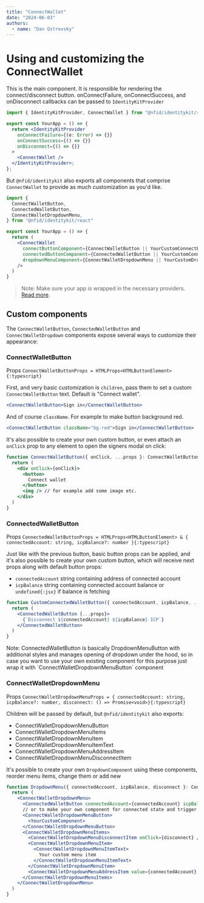 ```yaml
---
title: "ConnectWallet"
date: "2024-06-03"
authors:
  - name: "Dan Ostrovsky"
---
```



# Using and customizing the ConnectWallet

This is the main component. It is responsible for rendering the connect/disconnect button.
onConnectFailure, onConnectSuccess, and onDisconnect callbacks can be passed to
`IdentityKitProvider`

```jsx
import { IdentityKitProvider, ConnectWallet } from "@nfid/identitykit/react"

export const YourApp = () => {
  return <IdentityKitProvider
    onConnectFailure={(e: Error) => {}}
    onConnectSuccess={() => {}}
    onDisconnect={() => {}}
  >
    <ConnectWallet />
  </IdentityKitProvider>;
};
```

But `@nfid/identitykit` also exports all components that comprise `ConnectWallet` to provide as much
customization as you'd like.

```jsx
import {
  ConnectWalletButton,
  ConnectedWalletButton,
  ConnectWalletDropdownMenu,
} from "@nfid/identitykit/react"

export const YourApp = () => {
  return (
    <ConnectWallet
      connectButtonComponent={ConnectWalletButton || YourCustomConnectButtonComponent}
      connectedButtonComponent={ConnectedWalletButton || YourCustomConnectedButtonComponent}
      dropdownMenuComponent={ConnectWalletDropdownMenu || YourCustomDropdownMenuComponent}
    />
  )
}
```

> Note: Make sure your app is wrapped in the necessary providers.
> [Read more](installation#wrap-provider).

## Custom components

The `ConnectWalletButton`, `ConnectedWalletButton` and `ConnectWalletDropdown` components expose
several ways to customize their appearance:

### ConnectWalletButton

Props `ConnectWalletButtonProps = HTMLProps<HTMLButtonElement>{:typescript}`

First, and very basic customization is `children`, pass them to set a custom `ConnectWalletButton`
text. Default is "Connect wallet".

```jsx
<ConnectWalletButton>Sign in</ConnectWalletButton>
```

And of course `className`. For example to make button background red.

```jsx
<ConnectWalletButton className="bg-red">Sign in</ConnectWalletButton>
```

It's also possible to create your own custom button, or even attach an `onClick` prop to any element
to open the signers modal on click:

```jsx
function ConnectWalletButton({ onClick, ...props }: ConnectWalletButtonProps) {
  return (
    <div onClick={onClick}>
      <button>
        Connect wallet
      </button>
      <img /> // for example add some image etc.
    </div>
  )
}
```

### ConnectedWalletButton

Props
`ConnectedWalletButtonProps = HTMLProps<HTMLButtonElement> & { connectedAccount: string, icpBalance?: number }{:typescript}`

Just like with the previous button, basic button props can be applied, and it's also possible to
create your own custom button, which will receive next props along with default button props:

- `connectedAccount` string containing address of connected account
- `icpBalance` string containing connected account balance or `undefined{:jsx}` if balance is
  fetching

```jsx
function CustomConnectedWalletButton({ connectedAccount, icpBalance, ...props }: ConnectedWalletButtonProps) {
  return (
    <ConnectedWalletButton {...props}>
      {`Disconnect ${connectedAccount} ${icpBalance} ICP`}
    </ConnectedWalletButton>
  )
}
```

<Callout type="info" emoji="ℹ️">
  Note: ConnectedWalletButton is basically DropdownMenuButton with additional styles and manages
  opening of dropdown under the hood, so in case you want to use your own existing component for
  this purpose just wrap it with `ConnectWalletDropdownMenuButton` component
</Callout>

### ConnectWalletDropdownMenu

Props
`ConnectWalletDropdownMenuProps = { connectedAccount: string, icpBalance?: number, disconnect: () => Promise<void>}{:typescript}`

Children will be passed by default, but `@nfid/identitykit` also exports:

- ConnectWalletDropdownMenuButton
- ConnectWalletDropdownMenuItems
- ConnectWalletDropdownMenuItem
- ConnectWalletDropdownMenuItemText
- ConnectWalletDropdownMenuAddressItem
- ConnectWalletDropdownMenuDisconnectItem

It's possible to create your own `DropdownComponent` using these components, reorder menu items,
change them or add new

```jsx
function DropdownMenu({ connectedAccount, icpBalance, disconnect }: ConnectWalletDropdownMenuProps) {
  return (
    <ConnectWalletDropdownMenu>
      <ConnectedWalletButton connectedAccount={connectedAccount} icpBalance={icpBalance} />
      // or to make your own component for connected state and trigger dropdown on click
      <ConnectWalletDropdownMenuButton>
        <YourCustomComponent>
      </ConnectWalletDropdownMenuButton>
      <ConnectWalletDropdownMenuItems>
        <ConnectWalletDropdownMenuDisconnectItem onClick={disconnect} />
        <ConnectWalletDropdownMenuItem>
          <ConnectWalletDropdownMenuItemText>
            Your custom menu item
          </ConnectWalletDropdownMenuItemText>
        </ConnectWalletDropdownMenuItem>
        <ConnectWalletDropdownMenuAddressItem value={connectedAccount} />
      </ConnectWalletDropdownMenuItems>
    </ConnectWalletDropdownMenu>
  )
}
```
